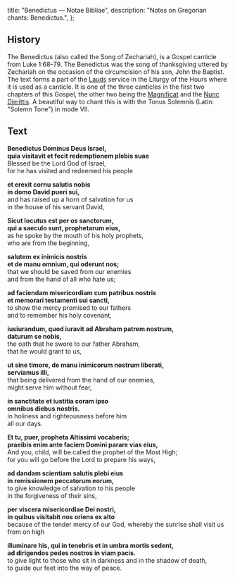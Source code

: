   title: "Benedictus — Notae Bibliae",
  description: "Notes on Gregorian chants: Benedictus.",
};

<Initial text="Benedictus" />

## History

The Benedictus (also called the Song of Zechariah), is a Gospel canticle from Luke 1:68–79. The Benedictus was the song of thanksgiving uttered by Zechariah on the occasion of the circumcision of his son, John the Baptist. The text forms a part of the [Lauds](/glossary/liturgical-terms#lauds) service in the Liturgy of the Hours where it is used as a canticle. It is one of the three canticles in the first two chapters of this Gospel, the other two being the [Magnificat](/liturgy/music/chants/magnificat) and the [Nunc Dimittis](/liturgy/music/chants/nunc-dimittis). A beautiful way to chant this is with the Tonus Solemnis (Latin: "Solemn Tone") in mode VII.

## Text

**Benedictus Dominus Deus Israel,**<br/>
**quia visitavit et fecit redemptionem plebis suae**<br/>
Blessed be the Lord God of Israel,<br/>
for he has visited and redeemed his people

**et erexit cornu salutis nobis**<br/>
**in domo David pueri sui,**<br/>
and has raised up a horn of salvation for us<br/>
in the house of his servant David,

**Sicut locutus est per os sanctorum,**<br/>
**qui a saeculo sunt, prophetarum eius,**<br/>
as he spoke by the mouth of his holy prophets,<br/>
who are from the beginning,

**salutem ex inimicis nostris**<br/>
**et de manu omnium, qui oderunt nos;**<br/>
that we should be saved from our enemies<br/>
and from the hand of all who hate us;

**ad faciendam misericordiam cum patribus nostris**<br/>
**et memorari testamenti sui sancti,**<br/>
to show the mercy promised to our fathers<br/>
and to remember his holy covenant,

**iusiurandum, quod iuravit ad Abraham patrem nostrum,**<br/>
**daturum se nobis,**<br/>
the oath that he swore to our father Abraham,<br/>
that he would grant to us,

**ut sine timore, de manu inimicorum nostrum liberati,**<br/>
**serviamus illi,**<br/>
that being delivered from the hand of our enemies,<br/>
might serve him without fear,

**in sanctitate et iustitia coram ipso**<br/>
**omnibus diebus nostris.**<br/>
in holiness and righteousness before him<br/>
all our days.<br/>

**Et tu, puer, propheta Altissimi vocaberis;**<br/>
**praeibis enim ante faciem Domini parare vias eius,**<br/>
And you, child, will be called the prophet of the Most High;<br/>
for you will go before the Lord to prepare his ways,

**ad dandam scientiam salutis plebi eius**<br/>
**in remissionem peccatorum eorum,**<br/>
to give knowledge of salvation to his people<br/>
in the forgiveness of their sins,

**per viscera misericordiae Dei nostri,**<br/>
**in quibus visitabit nos oriens ex alto**<br/>
because of the tender mercy of our God,
whereby the sunrise shall visit us from on high

**illuminare his, qui in tenebris et in umbra mortis sedent,**<br/>
**ad dirigendos pedes nostros in viam pacis.**<br/>
to give light to those who sit in darkness and in the shadow of death,<br/>
to guide our feet into the way of peace.
